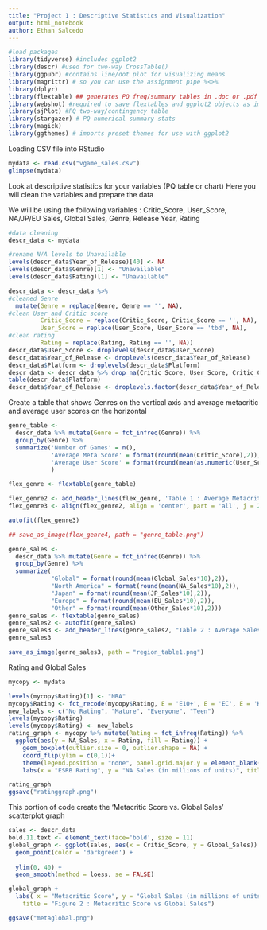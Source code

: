 ---
title: "Project 1 : Descriptive Statistics and Visualization"
output: html_notebook
author: Ethan Salcedo
---

```{r}
#load packages
library(tidyverse) #includes ggplot2
library(descr) #used for two-way CrossTable()
library(ggpubr) #contains line/dot plot for visualizing means 
library(magrittr) # so you can use the assignment pipe %<>%
library(dplyr) 
library(flextable) ## generates PQ freq/summary tables in .doc or .pdf
library(webshot) #required to save flextables and ggplot2 objects as imgs
library(sjPlot) #PQ two-way/contingency table
library(stargazer) # PQ numerical summary stats
library(magick)
library(ggthemes) # imports preset themes for use with ggplot2
```

Loading CSV file into RStudio
```{r}
mydata <- read.csv("vgame_sales.csv")
glimpse(mydata)
```

Look at descriptive statistics for your variables (PQ table or chart)
Here you will clean the variables and prepare the data

We will be using the following variables : Critic_Score, User_Score, NA/JP/EU Sales, Global Sales, Genre, Release Year, Rating 

```{r}
#data cleaning
descr_data <- mydata

#rename N/A levels to Unavailable
levels(descr_data$Year_of_Release)[40] <- NA
levels(descr_data$Genre)[1] <- "Unavailable"
levels(descr_data$Rating)[1] <- "Unavailable"

descr_data <- descr_data %>%
#cleaned Genre
  mutate(Genre = replace(Genre, Genre == '', NA),
#clean User and Critic score 
         Critic_Score = replace(Critic_Score, Critic_Score == '', NA), 
         User_Score = replace(User_Score, User_Score == 'tbd', NA),
#clean rating
         Rating = replace(Rating, Rating == '', NA))
descr_data$User_Score <- droplevels(descr_data$User_Score)
descr_data$Year_of_Release <- droplevels(descr_data$Year_of_Release)
descr_data$Platform <- droplevels(descr_data$Platform)
descr_data <- descr_data %>% drop_na(Critic_Score, User_Score, Critic_Count, User_Count, Year_of_Release)
table(descr_data$Platform)
descr_data$Year_of_Release <- droplevels.factor(descr_data$Year_of_Release)

```

Create a table that shows Genres on the vertical axis and average metacritic and average user scores on the horizontal 
```{r}

genre_table <-
  descr_data %>% mutate(Genre = fct_infreq(Genre)) %>%
  group_by(Genre) %>%
  summarize('Number of Games' = n(),
            'Average Meta Score' = format(round(mean(Critic_Score),2)),
            'Average User Score' = format(round(mean(as.numeric(User_Score)),2))
            )

flex_genre <- flextable(genre_table)

flex_genre2 <- add_header_lines(flex_genre, 'Table 1 : Average Metacritic/User Scores and Metacritic/User Count Based on Genre')
flex_genre3 <- align(flex_genre2, align = 'center', part = 'all', j = 2:4)

autofit(flex_genre3)

## save_as_image(flex_genre4, path = "genre_table.png")

```
```{r}
genre_sales <- 
  descr_data %>% mutate(Genre = fct_infreq(Genre)) %>%
  group_by(Genre) %>%
  summarize(
            "Global" = format(round(mean(Global_Sales*10),2)),
            "North America" = format(round(mean(NA_Sales*10),2)),
            "Japan" = format(round(mean(JP_Sales*10),2)),
            "Europe" = format(round(mean(EU_Sales*10),2)),
            "Other" = format(round(mean(Other_Sales*10),2)))
genre_sales <- flextable(genre_sales)
genre_sales2 <- autofit(genre_sales)
genre_sales3 <- add_header_lines(genre_sales2, "Table 2 : Average Sales (in hundred thousands) of Games by Genre and Region")
genre_sales3

save_as_image(genre_sales3, path = "region_table1.png")
```

Rating and Global Sales

```{r}
mycopy <- mydata

levels(mycopy$Rating)[1] <- "NRA"
mycopy$Rating <- fct_recode(mycopy$Rating, E = 'E10+', E = 'EC', E = 'K-A', E ='E',  NRA = "RP", M ="AO")
new_labels <- c("No Rating", "Mature", "Everyone", "Teen")
levels(mycopy$Rating)
levels(mycopy$Rating) <- new_labels
rating_graph <- mycopy %>% mutate(Rating = fct_infreq(Rating)) %>%
  ggplot(aes(y = NA_Sales, x = Rating, fill = Rating)) +
    geom_boxplot(outlier.size = 0, outlier.shape = NA) +
    coord_flip(ylim = c(0,1))+
    theme(legend.position = "none", panel.grid.major.y = element_blank()) +
    labs(x = "ESRB Rating", y = "NA Sales (in millions of units)", title = "Figure 1 : Rating vs North American Sales")

rating_graph
ggsave("ratinggraph.png")
```


This portion of code create the 'Metacritic Score vs. Global Sales' scatterplot graph 

```{r}
sales <- descr_data
bold.11.text <- element_text(face='bold', size = 11)
global_graph <- ggplot(sales, aes(x = Critic_Score, y = Global_Sales)) + 
  geom_point(color = 'darkgreen') +  
  
  ylim(0, 40) +
  geom_smooth(method = loess, se = FALSE)

global_graph +
  labs( x = "Metacritic Score", y = "Global Sales (in millions of units)",
    title = "Figure 2 : Metacritic Score vs Global Sales") 

ggsave("metaglobal.png")

```

